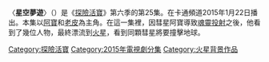 {{noteTA
|G1=Adventure Time
}}
{{Infobox television episode
| Title        = 星空夢遊
| Series       = [[探險活寶|探險活寶]]
| season       = 6
| episode      = 25
| Production   = 
| Story        =
| Writer       = 
| Director     =
| Airdate      = {{Start date|2015|1|22}}}
| Music        =  
| Guests       =
| Length       = 11分鐘
| Prev         = [[魔法皇冠|魔法皇冠]]
| Next         = [[邪惡小星星|邪惡小星星]]
| Episode list = 
{{Infobox Adventure Time season 6 episode list}}
<br>[[探險活寶集數列表|探險活寶集數列表]]
}}
〈'''星空夢遊'''〉（{{lang-en|''Astral Plane''}}）是《[[探險活寶|探險活寶]]》第六季的第25集。在卡通頻道2015年1月22日播出。本集以[[阿寶·馬頓斯|阿寶]]和[[酷狗老皮|老皮]]為主角。在這一集裡，因彗星阿寶導致[[魂灵投射|魂靈投射]]之後，他看到了幾位人物，最終漂流到[[火星|火星]]，看到同顆彗星將要撞擊地球。
{{探險活寶}}
[[Category:探險活寶|Category:探險活寶]]
[[Category:2015年電視劇分集|Category:2015年電視劇分集]]
[[Category:火星背景作品|Category:火星背景作品]]